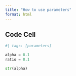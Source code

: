 ```yaml
---
title: "How to use parameters"
format: html
---
```



## Code Cell

```python
#| tags: [parameters]

alpha = 0.1
ratio = 0.1
```


```python
str(alpha)
```

